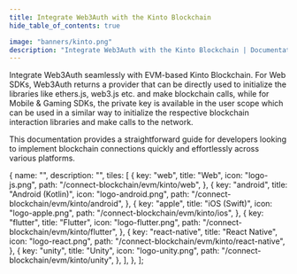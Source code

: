 ```yaml
---
title: Integrate Web3Auth with the Kinto Blockchain
hide_table_of_contents: true

image: "banners/kinto.png"
description: "Integrate Web3Auth with the Kinto Blockchain | Documentation - Web3Auth"
---
```



<SEO
  title="Integrate Web3Auth with the Kinto Blockchain"
  description="Integrate Web3Auth with the Kinto Blockchain | Documentation - Web3Auth"
  image="https://web3auth.io/docs/banners/kinto.png"
  slug="/connect-blockchain/evm/kinto"
/>

Integrate Web3Auth seamlessly with EVM-based Kinto Blockchain. For Web SDKs, Web3Auth returns a
provider that can be directly used to initialize the libraries like ethers.js, web3.js etc. and make
blockchain calls, while for Mobile & Gaming SDKs, the private key is available in the user scope
which can be used in a similar way to initialize the respective blockchain interaction libraries and
make calls to the network.

This documentation provides a straightforward guide for developers looking to implement blockchain
connections quickly and effortlessly across various platforms.

  {
    name: "",
    description: "",
    tiles: [
      {
        key: "web",
        title: "Web",
        icon: "logo-js.png",
        path: "/connect-blockchain/evm/kinto/web",
      },
      {
        key: "android",
        title: "Android (Kotlin)",
        icon: "logo-android.png",
        path: "/connect-blockchain/evm/kinto/android",
      },
      {
        key: "apple",
        title: "iOS (Swift)",
        icon: "logo-apple.png",
        path: "/connect-blockchain/evm/kinto/ios",
      },
      {
        key: "flutter",
        title: "Flutter",
        icon: "logo-flutter.png",
        path: "/connect-blockchain/evm/kinto/flutter",
      },
      {
        key: "react-native",
        title: "React Native",
        icon: "logo-react.png",
        path: "/connect-blockchain/evm/kinto/react-native",
      },
      {
        key: "unity",
        title: "Unity",
        icon: "logo-unity.png",
        path: "/connect-blockchain/evm/kinto/unity",
      },
    ],
  },
];

<Tiles tileGroups={Kinto} />

